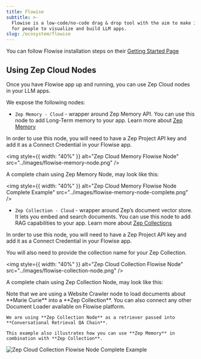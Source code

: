 ```yaml
---
title: Flowise
subtitle: >-
  Flowise is a low-code/no-code drag & drop tool with the aim to make it easy
  for people to visualize and build LLM apps.
slug: /ecosystem/flowise
---
```



<Note>
  You can follow Flowise installation steps on their
  <a href="https://docs.flowiseai.com/getting-started">Getting Started Page</a>
</Note>

## Using Zep Cloud Nodes

Once you have Flowise app up and running, you can use Zep Cloud nodes in your LLM apps.

We expose the following nodes:

- `Zep Memory - Cloud` - wrapper around Zep Memory API. You can use this node to add Long-Term memory to your app.
  <Info>Learn more about [Zep Memory](/chat-history-memory)</Info>

In order to use this node, you will need to have a Zep Project API key and add it as a Connect Credential in your Flowise app.

<img style={{ width: "40%" }} alt="Zep Cloud Memory Flowise Node" src="../images/flowise-memory-node.png" />

A complete chain using Zep Memory Node, may look like this:

<img
  style={{ width: "40%" }}
  alt="Zep Cloud Memory Flowise Node Complete Example"
  src="../images/flowise-memory-node-complete.png"
/>

- `Zep Collection - Cloud` - wrapper around Zep’s document vector store. It lets you embed and search documents. You can use this node to add RAG capabilities to your app.
  <Info>Learn more about [Zep Collections](/document-collections)</Info>

In order to use this node, you will need to have a Zep Project API key and add it as a Connect Credential in your Flowise app.

You will also need to provide the collection name for your Zep Collection.

<img style={{ width: "40%" }} alt="Zep Cloud Collection Flowise Node" src="../images/flowise-collection-node.png" />

A complete chain using Zep Collection Node, may look like this:

<Note>
    Note that we are using a Website Crawler node to load documents about **Marie Curie** into a **Zep Collection**.
    You can also connect any other Document Loader available on Flowise platform.

    We are using **Zep Collection Node** as a retriever passed into **Conversational Retrieval QA Chain**.

    This example also illustrates how you can use **Zep Memory** in combination with **Zep Collection**.

</Note>

<img alt="Zep Cloud Collection Flowise Node Complete Example" src="../images/flowise-collection-node-complete.png" />
